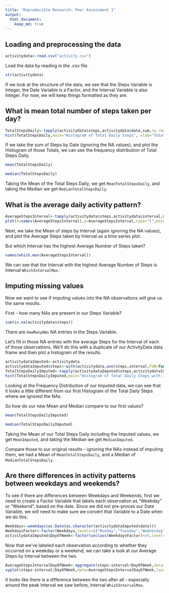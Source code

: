 ```yaml
---
title: "Reproducible Research: Peer Assessment 1"
output: 
  html_document:
    keep_md: true
---
```



## Loading and preprocessing the data

```r
activitydata<-read.csv("activity.csv")
```

Load the data by reading in the .csv file.

```r
str(activitydata)
```

If we look at the structure of the data, we see that the Steps Variable is Integer, the Date Variable is a Factor, and the Interval Variable is also Integer. For now, we will keep things formatted as they are.

## What is mean total number of steps taken per day?

```r
TotalStepsDaily<-tapply(activitydata$steps,activitydata$date,sum,na.rm=TRUE)
hist(TotalStepsDaily,main="Histogram of Total Daily Steps", xlab="Total Steps Daily")
```

If we take the sum of Steps by Date (ignoring the NA values), and plot the Histogram of those Totals, we can see the frequency distribution of Total Steps Daily.

```r
mean(TotalStepsDaily)
```
```r
median(TotalStepsDaily)
```

Taking the Mean of the Total Steps Daily, we get `MeanTotalStepsDaily`, and taking the Median we get `MedianTotalStepsDaily`.

## What is the average daily activity pattern?

```r
AverageStepsInterval<-tapply(activitydata$steps,activitydata$interval,mean,na.rm=TRUE)
plot(x=names(AverageStepsInterval),y=AverageStepsInterval,type="l",main="Average Steps taken by Interval",xlab="Interval",ylab="Average Steps Taken")
```

Next, we take the Mean of steps by Interval (again ignoring the NA values), and plot the Average Steps taken by Interval as a time series plot.

But which Interval has the highest Average Number of Steps taken?

```r
names(which.max(AverageStepsInterval))
```

We can see that the Interval with the highest Average Number of Steps is Interval `WhichIntervalMax`.

## Imputing missing values

Now we want to see if imputing values into the NA observations will give us the same results.

First -- how many NAs are present in our Steps Variable?

```r
sum(is.na(activitydata$steps))
```

There are `HowManyNAs` NA entries in the Steps Variable.

Let's fill in those NA entries with the average Steps for the Interval of each of those observations. We'll do this with a duplicate of our ActivityData data frame and then plot a histogram of the results.

```r
activitydataImputed<-activitydata
activitydataImputed$steps<-with(activitydata,ave(steps,interval,FUN=function(x) replace(x,is.na(x),mean(x,na.rm=TRUE))))
TotalStepsDailyImputed<-tapply(activitydataImputed$steps,activitydataImputed$date,sum,na.rm=TRUE)
hist(TotalStepsDailyImputed,main="Histogram of Total Daily Steps with Imputed Values", xlab="Total Steps Daily")
```

Looking at the Frequency Distribution of our Imputed data, we can see that it looks a little different from our first Histogram of the Total Daily Steps where we ignored the NAs.

So how do our new Mean and Median compare to our first values?

```r
mean(TotalStepsDailyImputed)
```
```r
median(TotalStepsDailyImputed)
```

Taking the Mean of our Total Steps Daily including the Imputed values, we get `MeanImputed`, and taking the Median we get `MedianImputed`.

Compare those to our original results -- ignoring the NAs instead of imputing them, we had a Mean of `MeanTotalStepsDaily`, and a Median of `MedianTotalStepsDaily`.

## Are there differences in activity patterns between weekdays and weekends?

To see if there are differences between Weekdays and Weekends, first we need to create a Factor Variable that labels each observation as "Weekday" or "Weekend", based on the date. Since we did not pre-proces our Date Variable, we will need to make sure we convert that Variable to a Date when we do this.

```r
Weekdays<-weekdays(as.Date(as.character(activitydataImputed$date)))
WeekdaysFactor<-factor(Weekdays,levels=c("Monday","Tuesday","Wednesday","Thursday","Friday","Saturday","Sunday"))
activitydataImputed$DayOfWeek<-factor(unclass(WeekdaysFactor)<=5,levels=c(FALSE,TRUE),labels=c("Weekend","Weekday"))
```

Now that we've labeled each observation according to whether they occurred on a weekday or a weekend, we can take a look at our Average Steps by Interval between the two.

```r
AverageStepsIntervalDayOfWeek<-aggregate(steps~interval+DayOfWeek,data=activitydataImputed,mean)
xyplot(steps~interval|DayOfWeek,data=AverageStepsIntervalDayOfWeek,layout=c(1,2),main="Average Steps Taken by Interval",xlab="Interval",ylab="Average Steps Taken",type="l")
```

It looks like there is a difference between the two after all - especially around the peak Interval we saw before, Interval `WhichIntervalMax`.